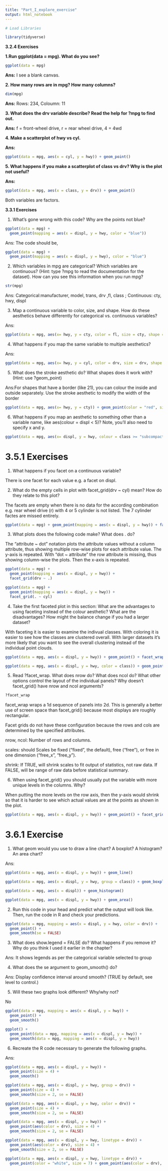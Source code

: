 ```yaml
---
title: "Part_I_explore_exercise"
output: html_notebook
---
```


```r
# Load Libraries

library(tidyverse)


```

**3.2.4 Exercises**

**1.Run ggplot(data = mpg). What do you see?**

```r
ggplot(data = mpg)
```
**Ans:** I see a blank canvas.

**2. How many rows are in mpg? How many columns?**

```r
dim(mpg)
```
**Ans:** Rows: 234, Coloumn: 11

**3. What does the drv variable describe? Read the help for ?mpg to find out.**

**Ans:** f = front-wheel drive, r = rear wheel drive, 4 = 4wd

**4. Make a scatterplot of hwy vs cyl.**

**Ans:** 
```r
ggplot(data = mpg, aes(x = cyl, y = hwy)) + geom_point()

```

**5. What happens if you make a scatterplot of class vs drv? Why is the plot not useful?**

**Ans:** 

```r
ggplot(data = mpg, aes(x = class, y = drv)) + geom_point()
```

Both variables are factors. 

**3.3.1 Exercises**

1. What’s gone wrong with this code? Why are the points not blue?

```r
ggplot(data = mpg) + 
  geom_point(mapping = aes(x = displ, y = hwy, color = "blue"))
```

Ans: The code should be,

```r
ggplot(data = mpg) + 
  geom_point(mapping = aes(x = displ, y = hwy), color = "blue")
```

2. Which variables in mpg are categorical? Which variables are continuous? (Hint: type ?mpg to read the documentation for the dataset). How can you see this information when you run mpg?

```r
str(mpg)
```

Ans: Categorical:manufacturer, model, trans, drv ,fl, class ; Continuous: cty, hwy, displ

3. Map a continuous variable to color, size, and shape. How do these aesthetics behave differently for categorical vs. continuous variables?

Ans: 
```r
ggplot(data = mpg, aes(x= hwy, y = cty, color = fl, size = cty, shape = drv)) + geom_point()
```

4. What happens if you map the same variable to multiple aesthetics?

Ans: 
```r
ggplot(data = mpg, aes(x= hwy, y = cyl, color = drv, size = drv, shape = drv)) + geom_point()
```

5. What does the stroke aesthetic do? What shapes does it work with? (Hint: use ?geom_point)

Ans:For shapes that have a border (like 21), you can colour the inside and outside separately. Use the stroke aesthetic to modify the width of the border

```r
ggplot(data = mpg, aes(x= hwy, y = cty)) + geom_point(color = "red", size = 10, shape = 6, stroke = 2)

```

6. What happens if you map an aesthetic to something other than a variable name, like aes(colour = displ < 5)? Note, you’ll also need to specify x and y.

```r
ggplot(data = mpg, aes(x= displ, y = hwy, colour = class >= "subcompact")) + geom_point()

```


# 3.5.1 Exercises


1. What happens if you facet on a continuous variable?

There is one facet for each value e.g. a facet on displ.

2. What do the empty cells in plot with facet_grid(drv ~ cyl) mean? How do they relate to this plot?

The facets are empty when there is no data for the according combination e.g. rear wheel drive (r) with 4 or 5 cylinder is not listed. The 7 cylinder factes are missed entirely.

```r
ggplot(data = mpg) + geom_point(mapping = aes(x = displ, y = hwy)) + facet_grid(~ hwy)

```

3. What plots does the following code make? What does . do?

The “attribute ~ dot” notation plots the attribute values without a column attribute, thus showing multiple row-wise plots for each attribute value. The y-axis is repeated. With “dot ~ attribute” the row attribute is missing, thus showing column-wise the plots. Then the x-axis is repeated.

```r
ggplot(data = mpg) + 
  geom_point(mapping = aes(x = displ, y = hwy)) +
  facet_grid(drv ~ .)
```

```r
ggplot(data = mpg) + 
  geom_point(mapping = aes(x = displ, y = hwy)) +
  facet_grid(. ~ cyl)
```


4. Take the first faceted plot in this section:
What are the advantages to using faceting instead of the colour aesthetic? What are the disadvantages? How might the balance change if you had a larger dataset?

With faceting it is easier to examine the indivual classes. With coloring it is easier to see how the classes are clustered overall. With larger datasets it’s more likely that you want to see the overall clustering instead of the individual point clouds.


```r
ggplot(data = mpg, aes(x = displ, y = hwy)) + geom_point() + facet_wrap(~ class, nrow = 2)
```


```r
ggplot(data = mpg, aes(x = displ, y = hwy, color = class)) + geom_point()
```

5. Read ?facet_wrap. What does nrow do? What does ncol do? What other options control the layout of the individual panels? Why doesn’t facet_grid() have nrow and ncol arguments?

```r
?facet_wrap
```

facet_wrap wraps a 1d sequence of panels into 2d. This is generally a better use of screen space than facet_grid() because most displays are roughly rectangular.

Facet grids do not have these configuration because the rows and cols are determined by the specified attributes.


nrow, ncol:    Number of rows and columns.

scales:    should Scales be fixed ("fixed", the default), free ("free"), or free in one dimension ("free_x", "free_y").

shrink:    If TRUE, will shrink scales to fit output of statistics, not raw data. If FALSE, will be range of raw data before statistical summary.


6. When using facet_grid() you should usually put the variable with more unique levels in the columns. Why?

When putting the more levels on the row axis, then the y-axis would shrink so that it is harder to see which actual values are at the points as shown in the plot.

```r
ggplot(data = mpg, aes(x = displ, y = hwy)) + geom_point() + facet_grid(class ~ drv)
```


# 3.6.1 Exercise

1. What geom would you use to draw a line chart? A boxplot? A histogram? An area chart?

Ans: 
```r
ggplot(data = mpg, aes(x = displ, y = hwy)) + geom_line()
```
```r
ggplot(data = mpg, aes(x = displ, y = hwy, group = class)) + geom_boxplot()
```

```r
ggplot(data = mpg, aes(x = displ)) + geom_histogram()

```


```r
ggplot(data = mpg, aes(x = displ, y = hwy)) + geom_area()

```

2. Run this code in your head and predict what the output will look like. Then, run the code in R and check your predictions.

```r
ggplot(data = mpg, mapping = aes(x = displ, y = hwy, color = drv)) + 
  geom_point() + 
  geom_smooth(se = FALSE)
```

3. What does show.legend = FALSE do? What happens if you remove it?
Why do you think I used it earlier in the chapter?

Ans: It shows legends as per the categorical variable selected to group

4. What does the se argument to geom_smooth() do?

Ans: Display confidence interval around smooth? (TRUE by default, see level to control.)

5. Will these two graphs look different? Why/why not?

No

```r
ggplot(data = mpg, mapping = aes(x = displ, y = hwy)) + 
  geom_point() + 
  geom_smooth()

ggplot() + 
  geom_point(data = mpg, mapping = aes(x = displ, y = hwy)) + 
  geom_smooth(data = mpg, mapping = aes(x = displ, y = hwy))

```

6. Recreate the R code necessary to generate the following graphs.


Ans: 

```r
ggplot(data = mpg, aes(x = displ, y = hwy)) + 
  geom_point(size = 4) + 
  geom_smooth()
```

```r
ggplot(data = mpg, aes(x = displ, y = hwy, group = drv)) + 
  geom_point(size = 4) + 
  geom_smooth(size = 2, se = FALSE)
```

```r
ggplot(data = mpg, aes(x = displ, y = hwy, color = drv)) + 
  geom_point(size = 4) + 
  geom_smooth(size = 2, se = FALSE)
```

```r
ggplot(data = mpg, aes(x = displ, y = hwy)) + 
  geom_point(aes(color = drv), size = 4) + 
  geom_smooth(size = 2, se = FALSE)
```

```r
ggplot(data = mpg, aes(x = displ, y = hwy, linetype = drv)) + 
  geom_point(aes(color = drv), size = 4) + 
  geom_smooth(size = 2, se = FALSE)
```

```r
ggplot(data = mpg, aes(x = displ, y = hwy, linetype = drv)) + 
  geom_point(color = "white", size = 7) + geom_point(aes(color = drv), size = 4)
```






































